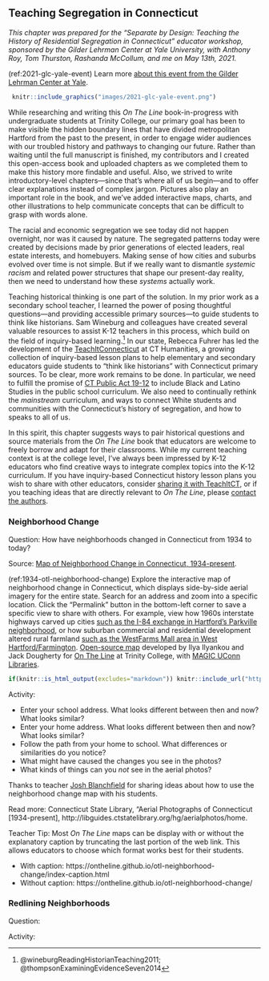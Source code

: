 ## Teaching Segregation in Connecticut {- #teaching-segregation-ct}

*This chapter was prepared for the "Separate by Design: Teaching the History of Residential Segregation in Connecticut" educator workshop, sponsored by the Gilder Lehrman Center at Yale University, with Anthony Roy, Tom Thurston, Rashanda McCollum, and me on May 13th, 2021.*

(ref:2021-glc-yale-event) Learn more [about this event from the Gilder Lehrman Center at Yale](https://glc.yale.edu/event/separate-design-teaching-history-residential-segregation-connecticut).

```r
 knitr::include_graphics("images/2021-glc-yale-event.png")
```

While researching and writing this *On The Line* book-in-progress with undergraduate students at Trinity College, our primary goal has been to make visible the hidden boundary lines that have divided metropolitan Hartford from the past to the present, in order to engage wider audiences with our troubled history and pathways to changing our future. Rather than waiting until the full manuscript is finished, my contributors and I created this open-access book and uploaded chapters as we completed them to make this history more findable and useful. Also, we strived to write introductory-level chapters---since that's where all of us begin---and to offer clear explanations instead of complex jargon. Pictures also play an important role in the book, and we've added interactive maps, charts, and other illustrations to help communicate concepts that can be difficult to grasp with words alone.

The racial and economic segregation we see today did not happen overnight, nor was it caused by nature. The segregated patterns today were created by decisions made by prior generations of elected leaders, real estate interests, and homebuyers. Making sense of how cities and suburbs evolved over time is not simple. But if we really want to dismantle *systemic racism* and related power structures that shape our present-day reality, then we need to understand how these *systems* actually work.

Teaching historical thinking is one part of the solution. In my prior work as a secondary school teacher, I learned the power of posing thoughtful questions---and providing accessible primary sources---to guide students to think like historians. Sam Wineburg and colleagues have created several valuable resources to assist K-12 teachers in this process, which build on the field of inquiry-based learning.^[@wineburgReadingHistorianTeaching2011; @thompsonExaminingEvidenceSeven2014] In our state, Rebecca Fuhrer has led the development of the [TeachItConnecticut](https://teachitct.org) at CT Humanities, a growing collection of inquiry-based lesson plans to help elementary and secondary educators guide students to "think like historians" with Connecticut primary sources. To be clear, more work remains to be done. In particular, we need to fulfill the promise of [CT Public Act 19-12](https://pa1912.serc.co) to include Black and Latino Studies in the public school curriculum. We also need to continually rethink the *mainstream* curriculum, and ways to connect White students and communities with the Connecticut's history of segregation, and how to speaks to all of us.

In this spirit, this chapter suggests ways to pair historical questions and source materials from the *On The Line* book that educators are welcome to freely borrow and adapt for their classrooms. While my current teaching context is at the college level, I've always been impressed by K-12 educators who find creative ways to integrate complex topics into the K-12 curriculum. If you have inquiry-based Connecticut history lesson plans you wish to share with other educators, consider [sharing it with TeachItCT](https://teachitct.org/questions/), or if you teaching ideas that are directly relevant to *On The Line*, please [contact the authors](authors.html).

### Neighborhood Change {-}
Question: How have neighborhoods changed in Connecticut from 1934 to today?

Source: [Map of Neighborhood Change in Connecticut, 1934-present](https://ontheline.github.io/otl-neighborhood-change/index-caption.html).

(ref:1934-otl-neighborhood-change) Explore the interactive map of neighborhood change in Connecticut, which displays side-by-side aerial imagery for the entire state. Search for an address and zoom into a specific location. Click the "Permalink" button in the bottom-left corner to save a specific view to share with others. For example, view how 1960s interstate highways carved up cities [such as the I-84 exchange in Hartford's Parkville neighborhood](https://ontheline.github.io/otl-neighborhood-change/#zoom=16&lat=41.76123678695253&lng=-72.69959092140199&layer1=magic1934&layer2=esriPresent), or how suburban commercial and residential development altered rural farmland [such as the WestFarms Mall area in West Hartford/Farmington](https://ontheline.github.io/otl-neighborhood-change/#zoom=15&lat=41.72233878762285&lng=-72.7622151374817&layer1=magic1934&layer2=esriPresent). [Open-source map](https://github.com/ontheline/otl-neighborhood-change/) developed by Ilya Ilyankou and Jack Dougherty for [On The Line](https://ontheline.trincoll.edu) at Trinity College, with [MAGIC UConn Libraries](http://magic.lib.uconn.edu).

```r
if(knitr::is_html_output(excludes="markdown")) knitr::include_url("https://ontheline.github.io/otl-neighborhood-change/index.html", height = "500px") else knitr::include_graphics("images/1934-otl-neighborhood-change.png")
```

Activity:  

- Enter your school address. What looks different between then and now? What looks similar?
- Enter your home address. What looks different between then and now? What looks similar?
- Follow the path from your home to school. What differences or similarities do you notice?
- What might have caused the changes you see in the photos?
- What kinds of things can you *not* see in the aerial photos?

Thanks to teacher [Josh Blanchfield](https://twitter.com/JoshBlanchfield) for sharing ideas about how to use the neighborhood change map with his students.

Read more: Connecticut State Library, “Aerial Photographs of Connecticut [1934-present], http://libguides.ctstatelibrary.org/hg/aerialphotos/home.

Teacher Tip: Most *On The Line* maps can be display with or without the explanatory caption by truncating the last portion of the web link. This allows educators to choose which format works best for their students.

- With caption: https://ontheline.github.io/otl-neighborhood-change/index-caption.html
- Without caption: https://ontheline.github.io/otl-neighborhood-change/

### Redlining Neighborhoods {-}
Question:

Activity:
